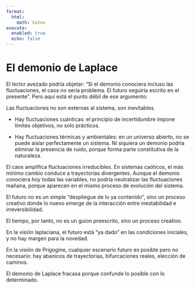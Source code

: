 ```yaml
---
format:
  html:
    math: katex
execute:
  enabled: true
  echo: false
---
```


# El demonio de Laplace

El lector avezado podría objetar: “Si el demonio conociera incluso las fluctuaciones, el caos no sería problema. El futuro seguiría escrito en el presente”. Pero aquí está el punto débil de ese argumento:

Las fluctuaciones no son externas al sistema, son inevitables. 

* Hay fluctuaciones cuánticas: el principio de incertidumbre impone límites objetivos, no solo prácticos.

* Hay fluctuaciones térmicas y ambientales: en un universo abierto, no se puede aislar perfectamente un sistema. Ni siquiera un demonio podría eliminar la presencia de ruido, porque forma parte constitutiva de la naturaleza.

El caos amplifica fluctuaciones irreducibles. En sistemas caóticos, el más mínimo cambio conduce a trayectorias divergentes. Aunque el demonio conociera hoy todas las variables, no podría neutralizar las fluctuaciones mañana, porque aparecen en el mismo proceso de evolución del sistema.

El futuro no es un simple “despliegue de lo ya contenido”, sino un proceso creativo donde lo nuevo emerge de la interacción entre inestabilidad e irreversibilidad.

El tiempo, por tanto, no es un guion preescrito, sino un proceso creativo.

En la visión laplaciana, el futuro está “ya dado” en las condiciones iniciales, y no hay margen para la novedad.

En la visión de Prigogine, cualquier escenario futuro es posible pero no necesario: hay abanicos de trayectorias, bifurcaciones reales, elección de caminos.

El demonio de Laplace fracasa porque confunde lo posible con lo determinado.

